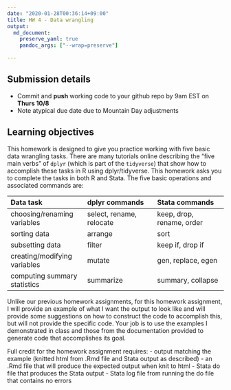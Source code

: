 ```yaml
---
date: "2020-01-28T00:36:14+09:00"
title: HW 4 - Data wrangling
output: 
  md_document:
    preserve_yaml: true
    pandoc_args: ["--wrap=preserve"]

---
```


## Submission details

- Commit and **push** working code to your github repo by 9am EST on **Thurs 10/8**
- Note atypical due date due to Mountain Day adjustments

## Learning objectives

This homework is designed to give you practice working with five basic data wrangling tasks. There are many tutorials online describing the "five main verbs" of `dplyr` (which is part of the `tidyverse`) that show how to accomplish these tasks in R using dplyr/tidyverse. This homework asks you to complete the tasks in both R and Stata. The five basic operations and associated commands are:

| Data task                   | dplyr commands           | Stata commands           |
|:----------------------------|:-------------------------|:-------------------------|
| choosing/renaming variables | select, rename, relocate | keep, drop, rename, order|
| sorting data                | arrange                  | sort                     |
| subsetting data             | filter                   | keep if, drop if         |
| creating/modifying variables| mutate                   | gen, replace, egen       |
| computing summary statistics| summarize                | summary, collapse        |


Unlike our previous homework assignments, for this homework assignment, I will provide an example of what I want the output to look like and will provide some suggestions on how to construct the code to accomplish this, but will not provide the specific code. Your job is to use the examples I demonstrated in class and those from the documentation provided to generate code that accomplishes its goal.

Full credit for the homework assignment requires:
- output matching the example (knitted html from .Rmd file and Stata output as described)
- an .Rmd file that will produce the expected output when knit to html
- Stata do file that produces the Stata output
- Stata log file from running the do file that contains no errors
